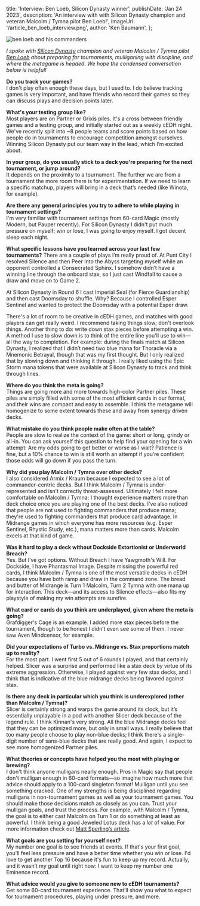 
  title: 'Interview: Ben Loeb, Silicon Dynasty winner',
  publishDate: 'Jan 24 2023',
  description:
    'An interview with with Silicon Dynasty champion and veteran Malcolm / Tymna pilot Ben Loeb!',
  imageUrl: '/article_ben_loeb_interview.png',
  author: 'Ken Baumann',
};

![ben loeb and his commanders](/article_ben_loeb_interview.png)

_I spoke with [Silicon Dynasty](https://eminence.events/silicon-dynasty)
champion and veteran Malcolm / Tymna pilot
[Ben Loeb](https://www.moxfield.com/users/benzloeb) about preparing for
tournaments, mulliganing with discipline, and where the metagame is headed. We
hope the condensed conversation below is helpful!_

**Do you track your games?**  
I don't play often enough these days, but I used to. I do believe tracking games
is very important, and have friends who record their games so they can discuss
plays and decision points later.

**What's your testing group like?**  
Most players are on Partner or Grixis piles. It's a cross between friendly games
and a testing group, and initially started out as a weekly cEDH night. We've
recently split into ~8 people teams and score points based on how people do in
tournaments to encourage competition amongst ourselves. Winning Silicon Dynasty
put our team way in the lead, which I’m excited about.

**In your group, do you usually stick to a deck you're preparing for the next
tournament, or jump around?**  
It depends on the proximity to a tournament. The further we are from a
tournament the more room there is for experimentation. If we need to learn a
specific matchup, players will bring in a deck that’s needed (like Winota, for
example).

**Are there any general principles you try to adhere to while playing in
tournament settings?**  
I'm very familiar with tournament settings from 60-card Magic (mostly Modern,
but Pauper recently). For Silicon Dynasty I didn't put much pressure on myself;
win or lose, I was going to enjoy myself. I got decent sleep each night.

**What specific lessons have you learned across your last few tournaments?**
There are a couple of plays I’m really proud of. At Punt City I resolved Silence
and then Peer Into the Abyss targeting myself while an opponent controlled a
Consecrated Sphinx. I somehow didn’t have a winning line through the onboard
stax, so I just cast Windfall to cause a draw and move on to Game 2.

At Silicon Dynasty in Round 6 I cast Imperial Seal (for Fierce Guardianship) and
then cast Doomsday to shuffle. Why? Because I controlled Esper Sentinel and
wanted to protect the Doomsday with a potential Esper draw.

There's a lot of room to be creative in cEDH games, and matches with good
players can get really weird. I recommend taking things slow; don't overlook
things. Another thing to do: write down stax pieces before attempting a win. A
method I use to slow down is to think of the entire line you'll use to win—all
the way to completion. For example: during the finals match at Silicon Dynasty,
I realized that I didn’t need two blue mana for Thoracle via a Mnemonic
Betrayal, though that was my first thought. But I only realized that by slowing
down and thinking it through. I really liked using the Epic Storm mana tokens
that were available at Silicon Dynasty to track and think through lines.

**Where do you think the meta is going?**  
Things are going more and more towards high-color Partner piles. These piles are
simply filled with some of the most efficient cards in our format, and their
wins are compact and easy to assemble. I think the metagame will homogenize to
some extent towards these and away from synergy driven decks.

**What mistake do you think people make often at the table?**  
People are slow to realize the context of the game: short or long, grindy or
all-in. You can ask yourself this question to help find your opening for a win
attempt: Are my odds going to get better or worse as I wait? Patience is fine,
but a 10% chance to win is still worth an attempt if you’re confident those odds
will go down if you pass the turn.

**Why did you play Malcolm / Tymna over other decks?**  
I also considered Armix / Kraum because I expected to see a lot of
commander-centric decks. But I think Malcolm / Tymna is under-represented and
isn’t correctly threat-assessed. Ultimately I felt more comfortable on Malcolm /
Tymna; I thought experience matters more than deck choice once you are playing
one of the best decks. I’ve also noticed that people are not used to fighting
commanders that produce mana; they're used to fighting commanders that produce
card advantage. In Midrange games in which everyone has more resources (e.g.
Esper Sentinel, Rhystic Study, etc.), mana matters more than cards. Malcolm
excels at that kind of game.

**Was it hard to play a deck without Dockside Extortionist or Underworld
Breach?**  
Yes. But I’ve got options. Without Breach I have Yawgmoth's Will. For Dockside,
I have Phantasmal Image. Despite missing the powerful red cards, I think Malcolm
/ Tymna is one of the most versatile decks in cEDH because you have both ramp
and draw in the command zone. The bread and butter of Midrange is Turn 1
Malcolm, Turn 2 Tymna with one mana up for interaction. This deck—and its access
to Silence effects—also fits my playstyle of making my win attempts are
surefire.

**What card or cards do you think are underplayed, given where the meta is
going?**  
Grafdigger's Cage is an example. I added more stax pieces before the tournament,
though to be honest I didn’t even see some of them. I never saw Aven Mindcensor,
for example.

**Did your expectations of Turbo vs. Midrange vs. Stax proportions match up to
reality?**  
For the most part. I went first 5 out of 6 rounds I played, and that certainly
helped. Slicer was a surprise and performed like a stax deck by virtue of its
extreme aggression. Otherwise, I played against very few stax decks, and I think
that is indicative of the blue midrange decks being favored against stax.

**Is there any deck in particular which you think is underexplored (other than
Malcolm / Tymna)?**  
Slicer is certainly strong and warps the game around its clock, but it’s
essentially unplayable in a pod with another Slicer deck because of the legend
rule. I think Kinnan's very strong. All the blue Midrange decks feel that they
can be optimized more, but only in small ways. I really believe that too many
people choose to play non-blue decks; I think there's a single-digit number of
sans-blue decks that are really good. And again, I expect to see more
homogenized Partner piles.

**What theories or concepts have helped you the most with playing or
brewing?**  
I don't think anyone mulligans nearly enough. Pros in Magic say that people
don't mulligan enough in 60-card formats—so imagine how much more that advice
should apply to a 100-card singleton format! Mulligan until you see something
cracked. One of my strengths is being disciplined regarding mulligans in
non-tournament games as well as your tournament games. You should make those
decisions match as closely as you can. Trust your mulligan goals, and trust the
process. For example, with Malcolm / Tymna, the goal is to either cast Malcolm
on Turn 1 or do something at least as powerful. I think being a good Jeweled
Lotus deck has a _lot_ of value. For more information check out
[Matt Sperling’s article](https://eminence.events/articles/can-i-keep-this-how-to-mulligan-cedh).

**What goals are you setting for yourself next?**  
My number one goal is to see friends at events. If that's your first goal,
you'll feel less pressure and have a better time whether you win or lose. I'd
love to get another Top 16 because it's fun to keep up my record. Actually, and
it wasn’t my goal until right now: I want to keep my number one Eminence record.

**What advice would you give to someone new to cEDH tournaments?**  
Get some 60-card tournament experience. That’ll show you what to expect for
tournament procedures, playing under pressure, and more.


